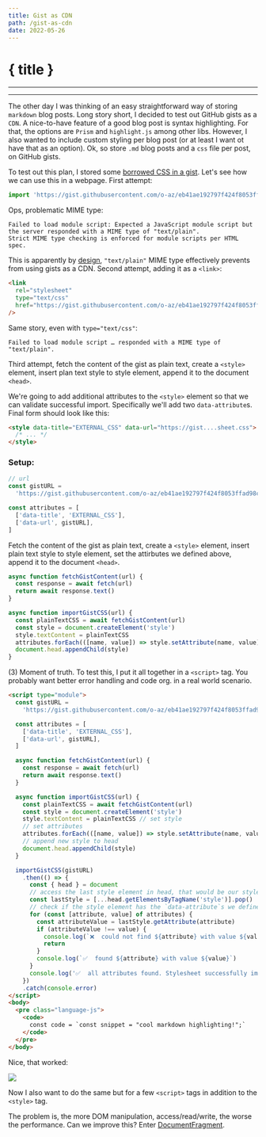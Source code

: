```yaml
---
title: Gist as CDN
path: /gist-as-cdn
date: 2022-05-26
---
```


# { title }

---

---

The other day I was thinking of an easy straightforward way of storing `markdown` blog posts. Long story short, I decided to test out GitHub gists as a `CDN`. A nice-to-have feature of a good blog post is syntax highlighting. For that, the options are `Prism` and `highlight.js` among other libs. However, I also wanted to include custom styling per blog post (or at least I want ot have that as an option). Ok, so store `.md` blog posts and a `css` file per post, on GitHub gists.

To test out this plan, I stored some [borrowed CSS in a gist](https://gist.githubusercontent.com/o-az/eb41ae192797f424f8053ffad98cc10b/raw/306a5b678779e79b842b09e54f166a7e349bb9a6/stylesheet.css). Let's see how we can use this in a webpage. First attempt:

```js
import 'https://gist.githubusercontent.com/o-az/eb41ae192797f424f8053ffad98cc10b/raw/306a5b678779e79b842b09e54f166a7e349bb9a6/stylesheet.css'
```

Ops, problematic MIME type:

```log
Failed to load module script: Expected a JavaScript module script but the server responded with a MIME type of "text/plain".
Strict MIME type checking is enforced for module scripts per HTML spec.
```

This is apparently by [design](https://webapps.stackexchange.com/a/37100 'link'), `"text/plain"` MIME type effectively prevents from using gists as a CDN. Second attempt, adding it as a `<link>`:

```html title="HTML"
<link
  rel="stylesheet"
  type="text/css"
  href="https://gist.githubusercontent.com/o-az/eb41ae192797f424f8053ffad98cc10b/raw/306a5b678779e79b842b09e54f166a7e349bb9a6/stylesheet.css"
/>
```

Same story, even with `type="text/css"`:

```log
Failed to load module script … responded with a MIME type of "text/plain".
```

Third attempt, fetch the content of the gist as plain text, create a `<style>` element, insert plan text style to style element, append it to the document `<head>`.

We're going to add additional attributes to the `<style>` element so that we can validate successful import. Specifically we'll add two `data-attribute`s. Final form should look like this:

```html
<style data-title="EXTERNAL_CSS" data-url="https://gist....sheet.css">
  /* ... */
</style>
```

### Setup:

```js
// url
const gistURL =
  'https://gist.githubusercontent.com/o-az/eb41ae192797f424f8053ffad98cc10b/raw/6070da8ac2821ffc94de51f1a3bc1b30d862643c/stylesheet.css'

const attributes = [
  ['data-title', 'EXTERNAL_CSS'],
  ['data-url', gistURL],
]
```

Fetch the content of the gist as plain text, create a `<style>` element, insert plain text style to style element, set the attirbutes we defined above, append it to the document `<head>`.

```js
async function fetchGistContent(url) {
  const response = await fetch(url)
  return await response.text()
}

async function importGistCSS(url) {
  const plainTextCSS = await fetchGistContent(url)
  const style = document.createElement('style')
  style.textContent = plainTextCSS
  attributes.forEach(([name, value]) => style.setAttribute(name, value))
  document.head.appendChild(style)
}
```

(3) Moment of truth. To test this, I put it all together in a `<script>` tag. You probably want better error handling and code org. in a real world scenario.

```html showLineNumbers title="index.html"
<script type="module">
  const gistURL =
    'https://gist.githubusercontent.com/o-az/eb41ae192797f424f8053ffad98cc10b/raw/6070da8ac2821ffc94de51f1a3bc1b30d862643c/stylesheet.css'

  const attributes = [
    ['data-title', 'EXTERNAL_CSS'],
    ['data-url', gistURL],
  ]

  async function fetchGistContent(url) {
    const response = await fetch(url)
    return await response.text()
  }

  async function importGistCSS(url) {
    const plainTextCSS = await fetchGistContent(url)
    const style = document.createElement('style')
    style.textContent = plainTextCSS // set style
    // set attributes
    attributes.forEach(([name, value]) => style.setAttribute(name, value))
    // append new style to head
    document.head.appendChild(style)
  }

  importGistCSS(gistURL)
    .then(() => {
      const { head } = document
      // access the last style element in head, that would be our style
      const lastStyle = [...head.getElementsByTagName('style')].pop()
      // check if the style element has the `data-attribute`s we defined above
      for (const [attribute, value] of attributes) {
        const attributeValue = lastStyle.getAttribute(attribute)
        if (attributeValue !== value) {
          console.log(`❌  could not find ${attribute} with value ${value}`)
          return
        }
        console.log(`✅  found ${attribute} with value ${value}`)
      }
      console.log('✅  all attributes found. Stylesheet successfully imported.')
    })
    .catch(console.error)
</script>
<body>
  <pre class="language-js">
    <code>
      const code = `const snippet = "cool markdown highlighting!";`
    </code>
  </pre>
</body>
```

Nice, that worked:

![](https://media.discordapp.net/attachments/874767980423159831/979545659403288596/0010.png)

Now I also want to do the same but for a few `<script>` tags in addition to the `<style>` tag.

The problem is, the more DOM manipulation, access/read/write, the worse the performance. Can we improve this? Enter [DocumentFragment](https://developer.mozilla.org/en-US/docs/Web/API/DocumentFragment).
